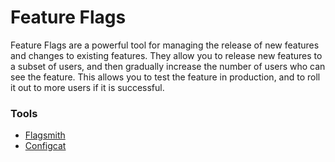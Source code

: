 # Feature Flags

Feature Flags are a powerful tool for managing the release of new features and changes to existing features. They allow you to release new features to a subset of users, and then gradually increase the number of users who can see the feature. This allows you to test the feature in production, and to roll it out to more users if it is successful.

### Tools

- [Flagsmith](https://flagsmith.com/)
- [Configcat](https://configcat.com/)